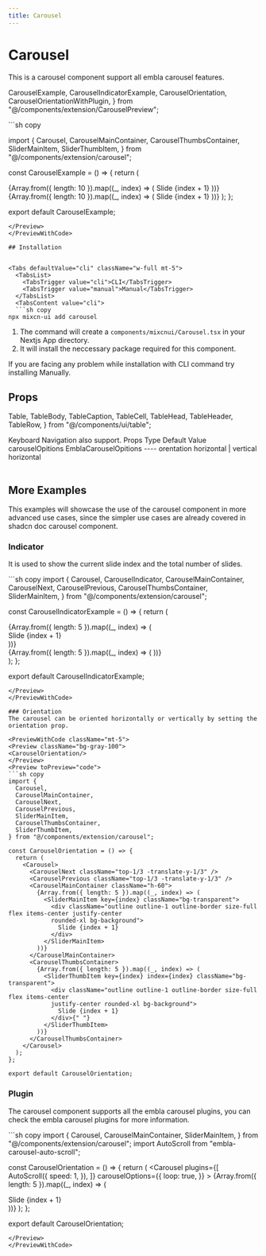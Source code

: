 ```yaml
---
title: Carousel
---
```


# Carousel

This is a carousel component support all embla carousel features.


<div className="flex py-6 flex-row gap-3">
  <Badge label="embla-carousel" />
  <Badge label="Nextjs" />
  <Badge label="Typescript" />
  <Badge label="Tailwindcss" />
</div>

  CarouselExample,
  CarouselIndicatorExample,
  CarouselOrientation,
  CarouselOrientationWithPlugin,
} from "@/components/extension/CarouselPreview";

<PreviewWithCode>
<Preview className="bg-gray-50">
<CarouselExample />
</Preview>
<Preview toPreview="code">
```sh copy

import {
  Carousel,
  CarouselMainContainer,
  CarouselThumbsContainer,
  SliderMainItem,
  SliderThumbItem,
} from "@/components/extension/carousel";

const CarouselExample = () => {
return (

<Carousel orientation="vertical" className="flex items-center gap-2">
  <div className="relative basis-3/4 ">
    <CarouselMainContainer className="h-60">
      {Array.from({ length: 10 }).map((_, index) => (
        <SliderMainItem
          key={index}
          className="border border-muted flex items-center justify-center h-52 rounded-md"
        >
          Slide {index + 1}
        </SliderMainItem>
      ))}
    </CarouselMainContainer>
  </div>
  <CarouselThumbsContainer className="h-60 basis-1/4">
    {Array.from({ length: 10 }).map((_, index) => (
      <SliderThumbItem
        key={index}
        index={index}
        className="rounded-md bg-transparent"
      >
        <span
          className="border border-muted flex items-center
 justify-center h-full w-full rounded-md cursor-pointer bg-background"
        >
          Slide {index + 1}
        </span>
      </SliderThumbItem>
    ))}
  </CarouselThumbsContainer>
</Carousel>
); };

export default CarouselExample;

````
</Preview>
</PreviewWithCode>

## Installation


<Tabs defaultValue="cli" className="w-full mt-5">
  <TabsList>
    <TabsTrigger value="cli">CLI</TabsTrigger>
    <TabsTrigger value="manual">Manual</TabsTrigger>
  </TabsList>
  <TabsContent value="cli">
  ```sh copy
npx mixcn-ui add carousel
````

1. The command will create a `components/mixcnui/Carousel.tsx` in your Nextjs App directory.
2. It will install the neccessary package required for this component.

</TabsContent>
  <TabsContent value="manual">

If you are facing any problem while installation with CLI command try installing Manually.

<ManuallInstallButton href="https://github.com/taqui-786/mixui/blob/main/src/components/mdx/Carousel.tsx"/>
  </TabsContent>
</Tabs>

## Props

  Table,
  TableBody,
  TableCaption,
  TableCell,
  TableHead,
  TableHeader,
  TableRow,
} from "@/components/ui/table";

<Table>
  <TableCaption>Keyboard Navigation also support.</TableCaption>
  <TableHeader>
    <TableRow>
      <TableHead>Props</TableHead>
      <TableHead>Type</TableHead>
      <TableHead className="text-right">Default Value</TableHead>
    </TableRow>
  </TableHeader>
  <TableBody>
    <TableRow>
      <TableCell className="font-medium">carouselOpitions</TableCell>
      <TableCell>EmblaCarouselOpitions</TableCell>
      <TableCell className="text-right">----</TableCell>
    </TableRow>
    <TableRow>
      <TableCell className="font-medium">orentation</TableCell>
      <TableCell>horizontal | vertical</TableCell>
      <TableCell className="text-right">horizontal</TableCell>
    </TableRow>
  </TableBody>
</Table>

## More Examples

This examples will showcase the use of the carousel component in more advanced use cases, since the simpler use cases are already covered in shadcn doc carousel component.

### Indicator

It is used to show the current slide index and the total number of slides.

<PreviewWithCode className="mt-5">
<Preview className="bg-gray-100">
<CarouselIndicatorExample/>
</Preview>
<Preview toPreview="code">
```sh copy
import {
  Carousel,
  CarouselIndicator,
  CarouselMainContainer,
  CarouselNext,
  CarouselPrevious,
  CarouselThumbsContainer,
  SliderMainItem,
} from "@/components/extension/carousel";

const CarouselIndicatorExample = () => {
return (
<Carousel>
<CarouselNext />
<CarouselPrevious />
<div className="relative ">
<CarouselMainContainer className="h-60">
{Array.from({ length: 5 }).map((_, index) => (
<SliderMainItem key={index} className="bg-transparent">
<div className="outline outline-1 outline-border size-full 
              flex items-center justify-center rounded-xl bg-background">
Slide {index + 1}
</div>
</SliderMainItem>
))}
</CarouselMainContainer>
<div className="absolute bottom-2 left-1/2 -translate-x-1/2">
<CarouselThumbsContainer className="gap-x-1 ">
{Array.from({ length: 5 }).map((_, index) => (
<CarouselIndicator key={index} index={index} />
))}
</CarouselThumbsContainer>
</div>
</div>
</Carousel>
);
};

export default CarouselIndicatorExample;

````
</Preview>
</PreviewWithCode>

### Orientation
The carousel can be oriented horizontally or vertically by setting the orientation prop.

<PreviewWithCode className="mt-5">
<Preview className="bg-gray-100">
<CarouselOrientation/>
</Preview>
<Preview toPreview="code">
```sh copy
import {
  Carousel,
  CarouselMainContainer,
  CarouselNext,
  CarouselPrevious,
  SliderMainItem,
  CarouselThumbsContainer,
  SliderThumbItem,
} from "@/components/extension/carousel";

const CarouselOrientation = () => {
  return (
    <Carousel>
      <CarouselNext className="top-1/3 -translate-y-1/3" />
      <CarouselPrevious className="top-1/3 -translate-y-1/3" />
      <CarouselMainContainer className="h-60">
        {Array.from({ length: 5 }).map((_, index) => (
          <SliderMainItem key={index} className="bg-transparent">
            <div className="outline outline-1 outline-border size-full flex items-center justify-center
            rounded-xl bg-background">
              Slide {index + 1}
            </div>
          </SliderMainItem>
        ))}
      </CarouselMainContainer>
      <CarouselThumbsContainer>
        {Array.from({ length: 5 }).map((_, index) => (
          <SliderThumbItem key={index} index={index} className="bg-transparent">
            <div className="outline outline-1 outline-border size-full flex items-center
            justify-center rounded-xl bg-background">
              Slide {index + 1}
            </div>{" "}
          </SliderThumbItem>
        ))}
      </CarouselThumbsContainer>
    </Carousel>
  );
};

export default CarouselOrientation;

````

</Preview>
</PreviewWithCode>

### Plugin

The carousel component supports all the embla carousel plugins, you can check the embla carousel plugins for more information.

<PreviewWithCode className="mt-5">
<Preview className="bg-gray-100">
<CarouselOrientationWithPlugin/>
</Preview>
<Preview toPreview="code">
```sh copy
import {
  Carousel,
  CarouselMainContainer,
  SliderMainItem,
} from "@/components/extension/carousel";
import AutoScroll from "embla-carousel-auto-scroll";

const CarouselOrientation = () => {
return (
<Carousel
plugins={[
AutoScroll({
speed: 1,
}),
]}
carouselOptions={{
        loop: true,
      }} >
<CarouselMainContainer className="h-60">
{Array.from({ length: 5 }).map((\_, index) => (
<SliderMainItem key={index} className="bg-transparent">
<div className="outline outline-1 outline-border size-full flex 
items-center justify-center rounded-xl bg-background">
Slide {index + 1}
</div>
</SliderMainItem>
))}
</CarouselMainContainer>
</Carousel>
);
};

export default CarouselOrientation;

```
</Preview>
</PreviewWithCode>



